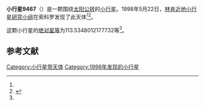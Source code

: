 {{Infobox planet
| bgcolour = #FFFFC0
| name = 9467
| symbol = 
| image = 
| caption = 
| discovery = yes
| discovery_ref = 
| discoverer = [[林肯近地小行星研究小组|林肯近地小行星研究小组]]
| discovery_site = [[索科罗|索科罗]] 
| discovered = 1998年5月22日
| designations = yes
| mp_name = 
| named_after = 
| alt_names = 1998 KQ47/ 1976 SP1 / 1980 FX / 1990 BT3 / 1992 GB5
| mp_category = [[主带小行星|主带小行星]]
| orbit_ref = <ref name="a">[http://ssd.jpl.nasa.gov/sbdb.cgi?sstr=9467 9467] {{Wayback|url=http://ssd.jpl.nasa.gov/sbdb.cgi?sstr=9467 |date=20210717065736 }}，小行星數據庫瀏覽器（JPL Small-Body Database Browser）－[[美国国家航空航天局|美国国家航空航天局]]喷气推进实验室</ref>
| epoch = 2456400.5 (2013年4月18日更新)
| aphelion = {{convert|3.944764135881329|AU|km|3|abbr=on|lk=out}}
| perihelion = {{convert|2.347269081612981|AU|km|3|abbr=on}}
| semimajor = {{convert|3.146016608747155|AU|km|3|abbr=on}}
| eccentricity = 0.253891707
| period = 2038.167835 [[日|日]]<br />5.58[[儒略年|儒略年]]
| avg_speed = 
| inclination = 5.375814149356632
| asc_node = 194.1916171019049
| mean_anomaly = 
| arg_peri = 113.5348012177732
| satellites = 
| physical_characteristics = yes
| dimensions = 
| mass = 
| density = 
| surface_grav = 
| escape_velocity = 
| sidereal_day = 
| axial_tilt = 
| pole_ecliptic_lat = 
| pole_ecliptic_lon = 
| albedo = 
| temperatures= 
| temp_name1 = 
| mean_temp_1 = 
| max_temp_1 = 
| temp_name2 = 
| max_temp_2 = 
| spectral_type = 
| abs_magnitude = 113.5348012177732
}}

'''小行星9467'''（{{lang-en|9467}}）是一颗围绕[[太阳|太阳]][[公转|公转]]的[[小行星|小行星]]。1998年5月22日，[[林肯近地小行星研究小组|林肯近地小行星研究小组]]在索科罗发现了此天体<ref name="a" /><ref>{{cite news|title=小行星列表|url=http://cfa-www.harvard.edu/iau/lists/NumberedMPs.txt|accessdate=2013-07-08|newspaper=哈佛大学|archive-date=2008-05-17|archive-url=https://web.archive.org/web/20080517010638/http://cfa-www.harvard.edu/iau/lists/NumberedMPs.txt|dead-url=no}}</ref>。

这颗小行星的[[绝对星等|绝对星等]]为113.5348012177732等<ref name="a" />。

==参考文献==
{{reflist}}
{{Minor Planet Number|[[小行星9466|小行星9466]]|[[小行星9468|小行星9468]]}}

{{小天体}}

[[Category:小行星带天体|Category:小行星带天体]]
[[Category:1998年发现的小行星|Category:1998年发现的小行星]]

{{asteroid-stub}}